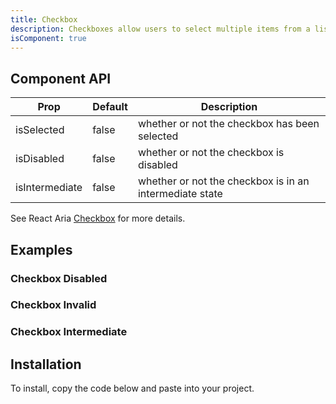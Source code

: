 ```yaml
---
title: Checkbox
description: Checkboxes allow users to select multiple items from a list of individual items, or to mark one individual item as selected.
isComponent: true
---
```


<ComponentDemo name="checkbox" story="default" />
<ComponentSource src="../storybook/src/components/checkbox/stories/default.tsx" />

## Component API

| Prop           | Default | Description                                             |
| -------------- | ------- | ------------------------------------------------------- |
| isSelected     | false   | whether or not the checkbox has been selected           |
| isDisabled     | false   | whether or not the checkbox is disabled                 |
| isIntermediate | false   | whether or not the checkbox is in an intermediate state |

See React Aria [Checkbox](https://react-spectrum.adobe.com/react-spectrum/Checkbox.html#checkbox) for more details.

## Examples

### Checkbox Disabled

<ComponentDemo name="checkbox" story="disabled" />
<ComponentSource src="../storybook/src/components/checkbox/stories/disabled.tsx" />

### Checkbox Invalid

<ComponentDemo name="checkbox" story="invalid" />
<ComponentSource src="../storybook/src/components/checkbox/stories/invalid.tsx" />

### Checkbox Intermediate

<ComponentDemo name="checkbox" story="intermediate" />
<ComponentSource src="../storybook/src/components/checkbox/stories/intermediate.tsx" />

## Installation

To install, copy the code below and paste into your project.

<ComponentSource src="../../packages/ui/src/checkbox.tsx" />
